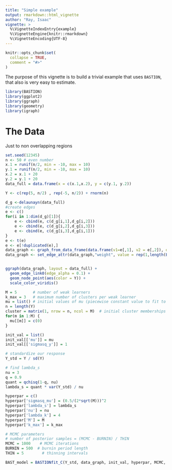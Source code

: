 ```yaml
---
title: "Simple example"
output: rmarkdown::html_vignette
author: "Ray, Isaac"
vignette: >
  %\VignetteIndexEntry{example}
  %\VignetteEngine{knitr::rmarkdown}
  %\VignetteEncoding{UTF-8}
---
```



```r
knitr::opts_chunk$set(
  collapse = TRUE,
  comment = "#>"
)
```

The purpose of this vignette is to build a trivial example that uses `BASTION`, that also is very easy to estimate.

```r
library(BASTION)
library(ggplot2)
library(ggraph)
library(geometry)
library(igraph)
```

# The Data 

Just to non overlapping regions

```r
set.seed(12345)
n <- 50 # even number
x.1 = runif(n/2, min = -10, max = 10)
y.1 = runif(n/2, min = -10, max = 10)
x.2 = x.1 + 20 
y.2 = y.1 + 20 
data_full = data.frame(x = c(x.1,x.2), y = c(y.1, y.2))

Y <- c(rep(5, n/2) , rep(-5, n/2)) + rnorm(n)
```



```r
d_g <-delaunayn(data_full)
#create edges
e <- c()
for(i in 1:dim(d_g)[1]){
    e <- cbind(e, c(d_g[i,1],d_g[i,2]))
    e <- cbind(e, c(d_g[i,2],d_g[i,3]))
    e <- cbind(e, c(d_g[i,3],d_g[i,1]))
}
e <- t(e)
e <- e[!duplicated(e),]
data_graph <- graph_from_data_frame(data.frame(v1=e[,1], v2 = e[,2]), directed=FALSE)
data_graph <- set_edge_attr(data_graph,"weight", value = rep(1,length(E(data_graph))))


ggraph(data_graph, layout = data_full) + 
  geom_edge_link0(edge_alpha = 0.1) + 
  geom_node_point(aes(color = Y)) +
  scale_color_viridis()
```


```r
M = 5       # number of weak learners
k_max = 3   # maximum number of clusters per weak learner
mu = list() # initial values of mu (piecewise constant value to fit to cluster)
n = length(Y)
cluster = matrix(1, nrow = n, ncol = M)  # initial cluster memberships
for(m in 1:M) {
  mu[[m]] = c(0)
}

init_val = list()
init_val[['mu']] = mu
init_val[['sigmasq_y']] = 1

# standardize our response
Y_std = Y / sd(Y)

# find lambda_s
nu = 3 
q = 0.9
quant = qchisq(1-q, nu)
lambda_s = quant * var(Y_std) / nu

hyperpar = c()
hyperpar['sigmasq_mu'] = (0.5/(2*sqrt(M)))^2
hyperpar['lambda_s'] = lambda_s
hyperpar['nu'] = nu
hyperpar['lambda_k'] = 4
hyperpar['M'] = M
hyperpar['k_max'] = k_max

# MCMC parameters
# number of posterior samples = (MCMC - BURNIN) / THIN
MCMC = 1000    # MCMC iterations
BURNIN = 500  # burnin period length
THIN = 5        # thinning intervals

```


```r
BAST_model = BASTIONfit_C(Y_std, data_graph, init_val, hyperpar, MCMC, BURNIN, THIN, seed = 1234)
```